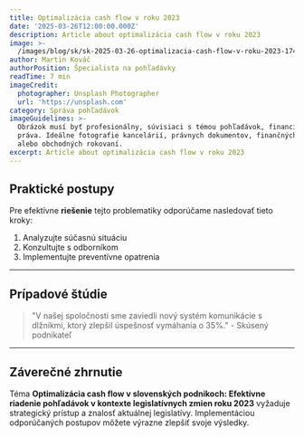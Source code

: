 ```yaml
---
title: Optimalizácia cash flow v roku 2023
date: '2025-03-26T12:00:00.000Z'
description: Article about optimalizácia cash flow v roku 2023
image: >-
  /images/blog/sk/sk-2025-03-26-optimalizacia-cash-flow-v-roku-2023-1743103072141.jpg
author: Martin Kováč
authorPosition: Špecialista na pohľadávky
readTime: 7 min
imageCredit:
  photographer: Unsplash Photographer
  url: 'https://unsplash.com'
category: Správa pohľadávok
imageGuidelines: >-
  Obrázok musí byť profesionálny, súvisiaci s témou pohľadávok, financií alebo
  práva. Ideálne fotografie kancelárií, právnych dokumentov, finančných grafov
  alebo obchodných rokovaní.
excerpt: Article about optimalizácia cash flow v roku 2023
---
```

## Praktické postupy

Pre efektívne **riešenie** tejto problematiky odporúčame nasledovať tieto kroky:

1. Analyzujte súčasnú situáciu
2. Konzultujte s odborníkom
3. Implementujte preventívne opatrenia

---

## Prípadové štúdie

> "V našej spoločnosti sme zaviedli nový systém komunikácie s dlžníkmi, ktorý zlepšil úspešnosť vymáhania o 35%." - Skúsený podnikateľ

---

## Záverečné zhrnutie

Téma **Optimalizácia cash flow v slovenských podnikoch: **Efektívne** riadenie **pohľadávok** v kontexte legislatívnych zmien roku 2023** vyžaduje strategický prístup a znalosť aktuálnej legislatívy. Implementáciou odporúčaných postupov môžete výrazne zlepšiť svoje výsledky.
